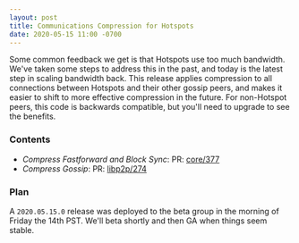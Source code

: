 ```yaml
---
layout: post
title: Communications Compression for Hotspots
date: 2020-05-15 11:00 -0700
---
```


Some common feedback we get is that Hotspots use too much bandwidth. We've taken some steps to
address this in the past, and today is the latest step in scaling bandwidth back. This release
applies compression to all connections between Hotspots and their other gossip peers, and makes it
easier to shift to more effective compression in the future. For non-Hotspot peers, this code is
backwards compatible, but you'll need to upgrade to see the benefits.

<!--truncate-->

### Contents

- _Compress Fastforward and Block Sync_: PR:
  [core/377](https://github.com/helium/blockchain-core/pull/377)
- _Compress Gossip_: PR: [libp2p/274](https://github.com/helium/erlang-libp2p/pull/274)

### Plan

A `2020.05.15.0` release was deployed to the beta group in the morning of Friday the 14th PST. We'll
beta shortly and then GA when things seem stable.
